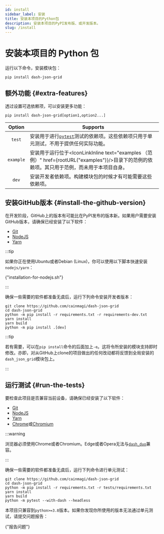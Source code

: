 ```yaml
---
id: install
sidebar_label: 安装
title: 安装本项目的Python包
description: 安装本项目的PyPI发布版、或开发版本。
slug: /install
---
```




# 安装本项目的 Python 包

运行以下命令，安装模块包：

```shell
pip install dash-json-grid
```

## 额外功能 {#extra-features}

透过设置可选依赖项，可以安装更多功能：

```shell
pip install dash-json-grid[option1,option2...]
```

|  Option   | <center>Supports</center>                                                                                                                     |
| :-------: | :-------------------------------------------------------------------------------------------------------------------------------------------- |
|  `test`   | 安装用于进行[`pytest`<IconExternalLink/>][link-pytest]测试的依赖项。这些依赖项只用于单元测试，不用于提供任何实际功能。                        |
| `example` | 安装用于运行位于<IconLinkInline text="examples （范例）" href={rootURL("examples")}/>目录下的范例的依赖项。其只用于范例，而未用于本项目自身。 |
|   `dev`   | 安装开发者依赖项。构建模块包的时候才有可能需要这些依赖项。                                                                                    |

## 安装GitHub版本 {#install-the-github-version}

在开发阶段，GitHub上的版本有可能比在PyPI发布的版本新。如果用户需要安装GitHub版本，请确保已经安装了以下软件：

- [Git<IconExternalLink/>][link-git]
- [NodeJS<IconExternalLink/>][link-nodejs]
- [Yarn<IconExternalLink/>][link-yarn]

:::tip

如果你正在使用Ubuntu或者Debian (Linux)，你可以使用以下脚本快速安装`nodejs/yarn`：

<p>
  <DarkButton
    to="https://gist.github.com/cainmagi/f028e8ac4b06c3deefaf8ec38d5a7d8f#file-installation-for-nodejs-md"
    icon={octLogoGist16}
    iconVspace={0}
  >
    {"installation-for-nodejs.sh"}
  </DarkButton>
</p>

:::

确保一些需要的软件都准备无虞后，运行下列命令安装开发者版本：

```shell
git clone https://github.com/cainmagi/dash-json-grid
cd dash-json-grid
python -m pip install -r requirements.txt -r requirements-dev.txt
yarn install
yarn build
python -m pip install .[dev]
```

:::tip

若有需要，可以在`pip install`命令的后面加上`-e`。这将令所安装的模块支持即时修改。亦即，对从GitHub上clone的项目做出的任何改动都将反馈到全局安装的`dash_json_grid`模块包上。

:::

## 运行测试 {#run-the-tests}

要检查此项目是否兼容当前设备，请确保已经安装了以下软件：

- [Git<IconExternalLink/>][link-git]
- [NodeJS<IconExternalLink/>][link-nodejs]
- [Yarn<IconExternalLink/>][link-yarn]
- [Chrome<IconExternalLink/>][link-chrome]或[Chromium<IconExternalLink/>][link-chromium]

:::warning

浏览器必须使用Chrome或者Chromium。Edge或者Opera无法与[`dash_duo`<IconExternalLink/>][link-dash-duo]兼容。

:::

确保一些需要的软件都准备无虞后，运行下列命令进行单元测试：

```shell
git clone https://github.com/cainmagi/dash-json-grid
cd dash-json-grid
python -m pip install -r requirements.txt -r tests/requirements.txt
yarn install
yarn build
python -m pytest --with-dash --headless
```

本项目只兼容到`python>=3.8`版本。如果你发现你所使用的版本无法通过单元测试，请提交问题报告：

<p>
  <DarkButton to={repoURL("issues/new/choose")} icon={octInfo16}>
    {"报告问题"}
  </DarkButton>
</p>

[link-git]: https://git-scm.com/downloads
[link-nodejs]: https://nodejs.org/zh-cn/download/package-manager
[link-yarn]: https://yarnpkg.com/getting-started/install
[link-chrome]: https://www.google.com/intl/zh-CN/chrome/
[link-chromium]: https://www.chromium.org/getting-involved/download-chromium
[link-dash-duo]: https://dash.plotly.com/testing
[link-pytest]: https://docs.pytest.org/
